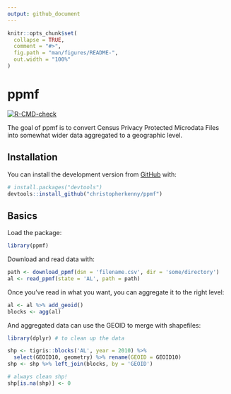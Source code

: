 ```yaml
---
output: github_document
---
```


<!-- README.md is generated from README.Rmd. Please edit that file -->

```r
knitr::opts_chunk$set(
  collapse = TRUE,
  comment = "#>",
  fig.path = "man/figures/README-",
  out.width = "100%"
)
```

# ppmf

<!-- badges: start -->
[![R-CMD-check](https://github.com/christopherkenny/ppmf/workflows/R-CMD-check/badge.svg)](https://github.com/christopherkenny/ppmf/actions)
<!-- badges: end -->

The goal of ppmf is to convert Census Privacy Protected Microdata Files into somewhat wider data aggregated to a geographic level.

## Installation

You can install the development version from [GitHub](https://github.com/) with:

``` r
# install.packages("devtools")
devtools::install_github("christopherkenny/ppmf")
```
## Basics
Load the package:
```r
library(ppmf)
```

Download and read data with:
```r
path <- download_ppmf(dsn = 'filename.csv', dir = 'some/directory')
al <- read_ppmf(state = 'AL', path = path)
```

Once you've read in what you want, you can aggregate it to the right level:
```r
al <- al %>% add_geoid()
blocks <- agg(al)
```

And aggregated data can use the GEOID to merge with shapefiles:
```r
library(dplyr) # to clean up the data

shp <- tigris::blocks('AL', year = 2010) %>% 
  select(GEOID10, geometry) %>% rename(GEOID = GEOID10)
shp <- shp %>% left_join(blocks, by = 'GEOID')

# always clean shp!
shp[is.na(shp)] <- 0
```


